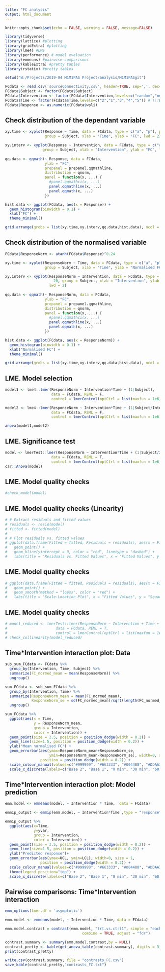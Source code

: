 ```yaml
---
title: "FC analysis"
output: html_document
---
```


```r
knitr::opts_chunk$set(echo = FALSE, warning = FALSE, message=FALSE)
```

```r
library(tidyverse)
library(lattice) #plotting
library(gridExtra) #plotting
library(lme4) #LME
library(performance) # model evaluation
library(emmeans) #pairwise comparisons
library(kableExtra) #pretty tables
library(rstatix) #pretty tables
```

```r
setwd("W:/Projects/2019-04 M1M1PAS Project/analysis/M1M1PASgit")

FCdata <- read.csv('sourceConnectivity.csv', header=TRUE, sep=',', dec='.')
FCdata$Subject <- factor(FCdata$Subject)
FCdata$Intervention <- factor(FCdata$Intervention,levels=c("random","negneg","negpos","posneg"))
FCdata$Time <- factor(FCdata$Time,levels=c("2","1","3","4","5")) # !!!Baseline 2 is ref, it comes first in plots
FCdata$Response <- as.numeric(FCdata$wpli)
```

## Check distribution of the dependant variable

```r

xy.time <- xyplot(Response ~ Time, data = FCdata, type = c("a", "p"), pch = 20,
                  group = Subject, xlab = "Time", ylab = "FC", lwd = 2)

xy.interv <- xyplot(Response ~ Intervention, data = FCdata, type = c("a", "p"), pch = 20,
                 group = Subject, xlab = "Intervention", ylab = "FC", lwd = 2)
                    
qq.data <- qqmath(~ Response, data = FCdata,
                  ylab = "FC",
                  prepanel = prepanel.qqmathline,
                  distribution = qnorm,
                  panel = function(x, ...) {
                    #panel.qqmathci(x, ...)
                    panel.qqmathline(x, ...)
                    panel.qqmath(x, ...)
                  })

hist.data <- ggplot(FCdata, aes(x = Response)) +
  geom_histogram(binwidth = 0.1) +
  xlab("FC") +
  theme_minimal()

grid.arrange(grobs = list(xy.time,xy.interv,qq.data,hist.data), ncol = 2, nrow = 2)
```

## Check distribution of the normalised variable

```r
FCdata$ResponseNorm <- atanh(FCdata$Response)^0.24

xy.time <- xyplot(ResponseNorm ~ Time, data = FCdata, type = c("a", "p"), pch = 20,
                  group = Subject, xlab = "Time", ylab = "Normalised FC", lwd = 2)

xy.interv <- xyplot(ResponseNorm ~ Intervention, data = FCdata, type = c("a", "p"), pch = 
                      20, group = Subject, xlab = "Intervention", ylab = "Normalised FC", 
                    lwd = 2)
                    
qq.data <- qqmath(~ ResponseNorm, data = FCdata,
                  ylab = "FC",
                  prepanel = prepanel.qqmathline,
                  distribution = qnorm,
                  panel = function(x, ...) {
                    #panel.qqmathci(x, ...)
                    panel.qqmathline(x, ...)
                    panel.qqmath(x, ...)
                  })

hist.data <- ggplot(FCdata, aes(x = ResponseNorm)) +
  geom_histogram(binwidth = 0.1) +
  xlab("Normalised FC") +
  theme_minimal()

grid.arrange(grobs = list(xy.time,xy.interv,qq.data,hist.data), ncol = 2, nrow = 2)

```

## LME. Model selection

```r
model1 <- lme4::lmer(ResponseNorm ~ Intervention*Time + (1|Subject),
                     data = FCdata, REML = F,
                     control = lmerControl(optCtrl = list(maxfun = 1e6)))

model2 <- lme4::lmer(ResponseNorm ~ Intervention*Time + (1|Subject/Intervention),
                     data = FCdata, REML = F,
                     control = lmerControl(optCtrl = list(maxfun = 1e6)))

anova(model1,model2)
```

## LME. Significance test

```r
model <- lmerTest::lmer(ResponseNorm ~ Intervention*Time + (1|Subject/Intervention),
                     data = FCdata, REML = T,
                     control = lmerControl(optCtrl = list(maxfun = 1e6)))
car::Anova(model)
```

## LME. Model quality checks

```r
#check_model(model)
```

## LME. Model quality checks (Linearity)

```r

# # Extract residuals and fitted values
# residuals <- resid(model)
# fitted <- fitted(model)
# 
# # Plot residuals vs. fitted values
# ggplot(data.frame(Fitted = fitted, Residuals = residuals), aes(x = Fitted, y = Residuals)) +
#   geom_point() +
#   geom_hline(yintercept = 0, color = "red", linetype = "dashed") +
#   labs(title = "Residuals vs. Fitted Values", x = "Fitted Values", y = "Residuals")

```

## LME. Model quality checks

```r
# ggplot(data.frame(Fitted = fitted, Residuals = residuals), aes(x = Fitted, y = sqrt(abs(Residuals)))) +
#   geom_point() +
#   geom_smooth(method = "loess", color = "red") +
#   labs(title = "Scale-Location Plot", x = "Fitted Values", y = "Square Root of |Residuals|")
```

## LME. Model quality checks

```r
# model_reduced <- lmerTest::lmer(ResponseNorm ~ Intervention + Time + (1|Subject/Intervention),
#                      data = FCdata, REML = T,
#                      control = lmerControl(optCtrl = list(maxfun = 1e6)))
# check_collinearity(model_reduced)
```

## Time*Intervention interaction plot: Data

```r

sub_sum_FCdata <- FCdata %>%   
  group_by(Intervention, Time, Subject) %>%  
  summarize(FC_normed_mean = mean(ResponseNorm)) %>%
  ungroup()

sum_FCdata <- sub_sum_FCdata %>%   
  group_by(Intervention, Time) %>%  
  summarize(ResponseNorm_mean = mean(FC_normed_mean),
            ResponseNorm_se = sd(FC_normed_mean)/sqrt(length(FC_normed_mean))) %>%
  ungroup()

sum_FCdata %>%
  ggplot(aes(x = Time,  
             y = ResponseNorm_mean,
             group = Intervention,  
             color = Intervention)) +    
  geom_point(size = 3.5, position = position_dodge(width = 0.2)) + 
  geom_line(size=1.5, position = position_dodge(width = 0.2)) +
  ylab("Mean normalised FC") +
  geom_errorbar(aes(ymax=ResponseNorm_mean+ResponseNorm_se,
                    ymin=ResponseNorm_mean-ResponseNorm_se), width=0, size = 1,
                position = position_dodge(width = 0.2)) +
  scale_colour_manual(values=c("#999999", "#663333", "#004488", "#DDAA33")) +
  scale_x_discrete(labels=c("Base 2", "Base 1", "0 min", "30 min", "60 min"))
```

## Time*Intervention interaction plot: Model prediction

```r
emm.model <- emmeans(model, ~ Intervention * Time,  data = FCdata)

emmip_output <- emmip(emm.model, ~ Intervention*Time ,type = "response", data = FCdata, CIs = TRUE, plotit=FALSE)

emmip_output %>%
  ggplot(aes(x=Time, 
             y=yvar,
             group = Intervention,  
             color = Intervention)) +
  geom_point(size = 3.5, position = position_dodge(width = 0.2)) + 
  geom_line(size=1.5, position = position_dodge(width = 0.2)) +
  ylab("Predicted response")+
  geom_errorbar(aes(ymax=UCL, ymin=LCL), width=0, size = 1,
                position = position_dodge(width = 0.2)) +
  scale_colour_manual(values=c("#999999", "#663333", "#004488", "#DDAA33")) +
  theme(legend.position="top") +
  scale_x_discrete(labels=c("Base 2", "Base 1", "0 min", "30 min", "60 min"))

```

## Pairwise comparisons: Time*Intervention interaction

```r
emm_options(lmer.df = 'asymptotic') 

emm.model <- emmeans(model, ~ Intervention * Time, data = FCdata)

emm.model.contrast = contrast(emm.model, "trt.vs.ctrl1", simple = "each",
                                   combine = TRUE, adjust = "fdr")

contrast.summary <- summary(emm.model.contrast,by = NULL)
contrast_pretty <- kable(get_anova_table(contrast.summary), digits = 3)
print(contrast_pretty)

write.csv(contrast.summary, file = "contrasts_FC.csv")
save_kable(contrast_pretty,"contrasts_FC.txt")
```
